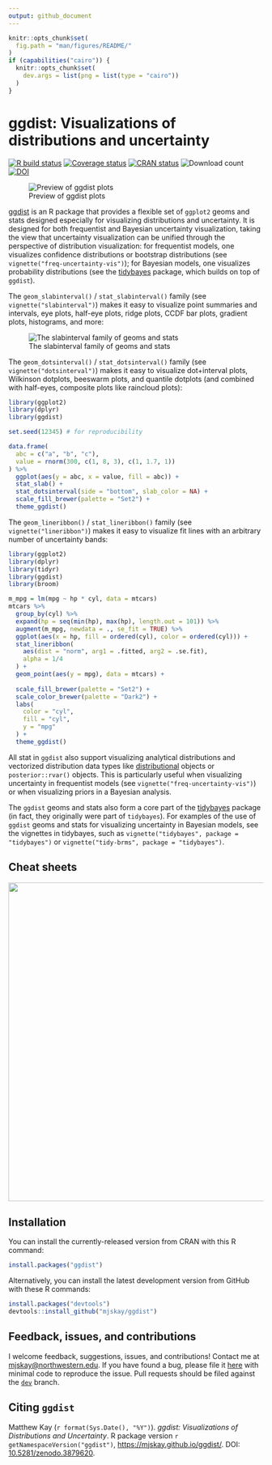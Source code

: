```yaml
---
output: github_document
---
```


```r
knitr::opts_chunk$set(
  fig.path = "man/figures/README/"
)
if (capabilities("cairo")) {
  knitr::opts_chunk$set(
    dev.args = list(png = list(type = "cairo"))
  )
}
```

# ggdist: Visualizations of distributions and uncertainty

[![R build status](https://github.com/mjskay/ggdist/workflows/R-CMD-check/badge.svg)](https://github.com/mjskay/ggdist/actions)
[![Coverage status](https://codecov.io/gh/mjskay/ggdist/branch/master/graph/badge.svg)](https://codecov.io/github/mjskay/ggdist?branch=master)
[![CRAN status](https://www.r-pkg.org/badges/version/ggdist)](https://cran.r-project.org/package=ggdist)
![Download count](https://cranlogs.r-pkg.org/badges/last-month/ggdist)
[![DOI](https://zenodo.org/badge/DOI/10.5281/zenodo.3879620.svg)](https://doi.org/10.5281/zenodo.3879620)

![Preview of ggdist plots](man/figures/preview.png)

[ggdist](https://mjskay.github.io/ggdist/) is an R package that provides a flexible set of `ggplot2` geoms and stats designed
especially for visualizing distributions and uncertainty. It is designed for both
frequentist and Bayesian uncertainty visualization, taking the view that uncertainty
visualization can be unified through the perspective of distribution visualization:
for frequentist models, one visualizes confidence distributions or bootstrap distributions (see `vignette("freq-uncertainty-vis")`);
for Bayesian models, one visualizes probability distributions (see the [tidybayes](https://mjskay.github.io/tidybayes/) 
package, which builds on top of `ggdist`).

The `geom_slabinterval()` / `stat_slabinterval()` family (see `vignette("slabinterval")`) makes it
easy to visualize point summaries and intervals, eye plots, half-eye plots, ridge plots,
CCDF bar plots, gradient plots, histograms, and more:

![The slabinterval family of geoms and stats](man/figures/slabinterval_family.png)

The `geom_dotsinterval()` / `stat_dotsinterval()` family (see `vignette("dotsinterval")`) makes
it easy to visualize dot+interval plots, Wilkinson dotplots, beeswarm plots, and quantile dotplots
(and combined with half-eyes, composite plots like raincloud plots):

```r
library(ggplot2)
library(dplyr)
library(ggdist)

set.seed(12345) # for reproducibility

data.frame(
  abc = c("a", "b", "c"),
  value = rnorm(300, c(1, 8, 3), c(1, 1.7, 1))
) %>%
  ggplot(aes(y = abc, x = value, fill = abc)) +
  stat_slab() +
  stat_dotsinterval(side = "bottom", slab_color = NA) +
  scale_fill_brewer(palette = "Set2") +
  theme_ggdist()
```

The `geom_lineribbon()` / `stat_lineribbon()` family (see `vignette("lineribbon")`) makes it easy to visualize 
fit lines with an arbitrary number of uncertainty bands:
  
```r
library(ggplot2)
library(dplyr)
library(tidyr)
library(ggdist)
library(broom)

m_mpg = lm(mpg ~ hp * cyl, data = mtcars)
mtcars %>%
  group_by(cyl) %>%
  expand(hp = seq(min(hp), max(hp), length.out = 101)) %>%
  augment(m_mpg, newdata = ., se_fit = TRUE) %>%
  ggplot(aes(x = hp, fill = ordered(cyl), color = ordered(cyl))) +
  stat_lineribbon(
    aes(dist = "norm", arg1 = .fitted, arg2 = .se.fit), 
    alpha = 1/4
  ) +
  geom_point(aes(y = mpg), data = mtcars) +
  
  scale_fill_brewer(palette = "Set2") +
  scale_color_brewer(palette = "Dark2") +
  labs(
    color = "cyl",
    fill = "cyl",
    y = "mpg"
  ) +
  theme_ggdist()
```

All stat in `ggdist` also support visualizing analytical distributions and vectorized distribution
data types like [distributional](https://pkg.mitchelloharawild.com/distributional/) objects or `posterior::rvar()` 
objects. This is particularly useful when visualizing uncertainty in frequentist
models (see `vignette("freq-uncertainty-vis")`) or when visualizing priors in a
Bayesian analysis.

The `ggdist` geoms and stats also form a core part of the [tidybayes](https://mjskay.github.io/tidybayes/) package (in fact,
they originally were part of `tidybayes`). For examples of the use of `ggdist` geoms and
stats for visualizing uncertainty in Bayesian models, see the vignettes in tidybayes, such as
`vignette("tidybayes", package = "tidybayes")` or `vignette("tidy-brms", package = "tidybayes")`.

## Cheat sheets

<a href="https://github.com/mjskay/ggdist/blob/master/figures-source/cheat_sheet-slabinterval.pdf"><img src="https://raw.githubusercontent.com/mjskay/ggdist/master/figures-source/cheat_sheet-slabinterval.png" width="630" /></a>  

## Installation

You can install the currently-released version from CRAN with this R
command:

```r
install.packages("ggdist")
```

Alternatively, you can install the latest development version from GitHub with these R
commands:

```r
install.packages("devtools")
devtools::install_github("mjskay/ggdist")
```

## Feedback, issues, and contributions

I welcome feedback, suggestions, issues, and contributions! Contact me at <mjskay@northwestern.edu>. If you have found a bug, please file it [here](https://github.com/mjskay/ggdist/issues/new) with minimal code to reproduce the issue. Pull requests should be filed against the [`dev`](https://github.com/mjskay/ggdist/tree/dev) branch.


## Citing `ggdist`

Matthew Kay (`r format(Sys.Date(), "%Y")`). _ggdist: Visualizations of Distributions and Uncertainty_. R package version `r getNamespaceVersion("ggdist")`, <https://mjskay.github.io/ggdist/>. DOI: [10.5281/zenodo.3879620](https://doi.org/10.5281/zenodo.3879620).
